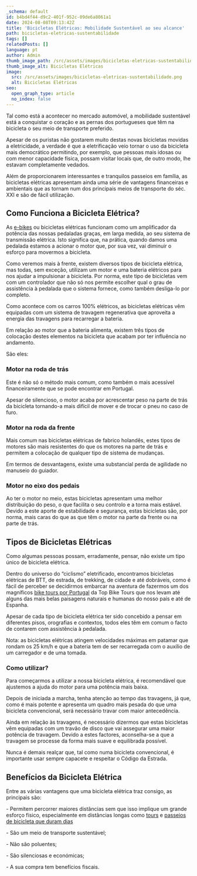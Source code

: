 ```yaml
---
_schema: default
id: b4bd4f44-d9c2-401f-952c-09de6a8061a1
date: 2024-08-08T09:13:42Z
title: 'Bicicletas Elétricas: Mobilidade Sustentável ao seu alcance'
path: bicicletas-eletricas-sustentabilidade
tags: []
relatedPosts: []
language: pt
author: Admin
thumb_image_path: /src/assets/images/bicicletas-eletricas-sustentabilidade.png
thumb_image_alt: Bicicletas Elétricas
image:
  src: /src/assets/images/bicicletas-eletricas-sustentabilidade.png
  alt: Bicicletas Elétricas
seo:
  open_graph_type: article
  no_index: false
---
```


Tal como está a acontecer no mercado automóvel, a mobilidade sustentável está a
conquistar o coração e as pernas dos portugueses que têm na bicicleta o seu meio
de transporte preferido.

Apesar de os puristas não gostarem muito destas novas bicicletas movidas a
eletricidade, a verdade é que a eletrificação veio tornar o uso da bicicleta
mais democrático permitindo, por exemplo, que pessoas mais idosas ou com menor
capacidade física, possam visitar locais que, de outro modo, lhe estavam
completamente vedados.

Além de proporcionarem interessantes e tranquilos passeios em família, as
bicicletas elétricas apresentam ainda uma série de vantagens financeiras e
ambientais que as tornam num dos principais meios de transporte do séc. XXI e
são de fácil utilização.

## Como Funciona a Bicicleta Elétrica?

As [e-bikes](/pt/bicicletas) ou bicicletas elétricas funcionam como um
amplificador da potência das nossas pedaladas graças, em larga medida, ao seu
sistema de transmissão elétrica. Isto significa que, na prática, quando damos
uma pedalada estamos a acionar o motor que, por sua vez, vai diminuir o esforço
para movermos a bicicleta.

Como veremos mais à frente, existem diversos tipos de bicicleta elétrica, mas
todas, sem exceção, utilizam um motor e uma bateria elétricos para nos ajudar a
impulsionar a bicicleta. Por norma, este tipo de bicicletas vem com um
controlador que não só nos permite escolher qual o grau de assistência à
pedalada que o sistema fornece, como também desliga-lo por completo.

Como acontece com os carros 100% elétricos, as bicicletas elétricas vêm
equipadas com um sistema de travagem regenerativa que aproveita a energia das
travagens para recarregar a bateria.

Em relação ao motor que a bateria alimenta, existem três tipos de colocação
destes elementos na bicicleta que acabam por ter influência no andamento.

São eles:

### Motor na roda de trás

Este é não só o método mais comum, como também o mais acessível financeiramente
que se pode encontrar em Portugal.

Apesar de silencioso, o motor acaba por acrescentar peso na parte de trás da
bicicleta tornando-a mais difícil de mover e de trocar o pneu no caso de furo.

### Motor na roda da frente

Mais comum nas bicicletas elétricas de fabrico holandês, estes tipos de motores
são mais resistentes do que os motores na parte de trás e permitem a colocação
de qualquer tipo de sistema de mudanças.

Em termos de desvantagens, existe uma substancial perda de agilidade no manuseio
do guiador.

### Motor no eixo dos pedais

Ao ter o motor no meio, estas bicicletas apresentam uma melhor distribuição do
peso, o que facilita o seu controlo e a torna mais estável. Devido a este aporte
de estabilidade e segurança, estas bicicletas são, por norma, mais caras do que
as que têm o motor na parte da frente ou na parte de trás.

## Tipos de Bicicletas Elétricas

Como algumas pessoas possam, erradamente, pensar, não existe um tipo único de
bicicleta elétrica.

Dentro do universo do “ciclismo” eletrificado, encontramos bicicletas elétricas
de BTT, de estrada, de trekking, de cidade e até dobráveis, como é fácil de
perceber se decidirmos embarcar na aventura de fazermos um dos magníficos
[bike tours por Portugal](https://topbiketoursportugal.com/) da Top Bike Tours
que nos levam até alguns das mais belas paisagens naturais e humanas do nosso
país e até de Espanha.

Apesar de cada tipo de bicicleta elétrica ter sido concebido a pensar em
diferentes pisos, orografias e contextos, todos eles têm em comum o facto de
contarem com assistência à pedalada.

Nota: as bicicletas elétricas atingem velocidades máximas em patamar que rondam
os 25 km/h e que a bateria tem de ser recarregada com o auxílio de um carregador
e de uma tomada.

### Como utilizar?

Para começarmos a utilizar a nossa bicicleta elétrica, é recomendável que
ajustemos a ajuda do motor para uma potência mais baixa.

Depois de iniciada a marcha, tenha atenção ao tempo das travagens, já que, como
é mais potente e apresenta um quadro mais pesada do que uma bicicleta
convencional, será necessário travar com maior antecedência.

Ainda em relação às travagens, é necessário dizermos que estas bicicletas vêm
equipadas com um travão de disco que vai assegurar uma maior potência de
travagem. Devido a estes factores, aconselha-se a que a travagem se processe da
forma mais suave e equilibrada possível.

Nunca é demais realçar que, tal como numa bicicleta convencional, é importante
usar sempre capacete e respeitar o Código da Estrada.

## Benefícios da Bicicleta Elétrica

Entre as várias vantagens que uma bicicleta elétrica traz consigo, as principais
são:

\- Permitem percorrer maiores distâncias sem que isso implique um grande esforço
físico, especialmente em distâncias longas como
[tours](https://topbiketoursportugal.com/passeios-bicicleta-porto/) e
[passeios de bicicleta que duram dias](https://topbiketoursportugal.com/passeios-de-bicicleta-portugal/)

\- São um meio de transporte sustentável;

\- Não são poluentes;

\- São silenciosas e económicas;

\- A sua compra tem benefícios fiscais.
